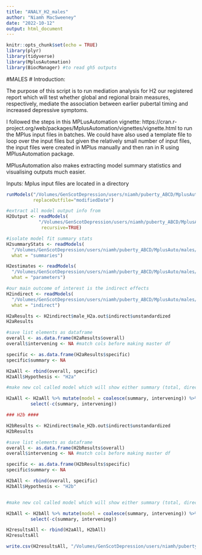 ```yaml
---
title: "ANALY_H2_males"
author: "Niamh MacSweeney"
date: "2022-10-12"
output: html_document
---
```


```r
knitr::opts_chunk$set(echo = TRUE)
library(plyr)
library(tidyverse)
library(MplusAutomation)
library(BiocManager) #to read gh5 outputs
```

#MALES
# Introduction:

The purpose of this script is to run mediation analysis for H2 our registered report which will test whether global and regional brain measures, respectively, mediate the association between earlier pubertal timing and increased depressive symptoms. 

I followed the steps in this MPLusAutomation vignette: https://cran.r-project.org/web/packages/MplusAutomation/vignettes/vignette.html to run the MPlus input files in batches. We could have also used a template file to loop over the input files but given the relatively small number of input files, the input files were created in MPlus manually and then ran in R using MPlusAutomation package. 

MPlusAutomation also makes extracting model summary statistics and visualising outputs much easier. 


Inputs:
Mplus input files are located in a directory 

```r

runModels("/Volumes/GenScotDepression/users/niamh/puberty_ABCD/MplusAuto/males/H2", 
          replaceOutfile="modifiedDate")

#extract all model output info from 
H2Output <- readModels(
            "/Volumes/GenScotDepression/users/niamh/puberty_ABCD/MplusAuto/males/H2",
             recursive=TRUE)

#isolate model fit summary stats
H2summaryStats <- readModels(
  "/Volumes/GenScotDepression/users/niamh/puberty_ABCD/MplusAuto/males/H2",
  what = "summaries")

H2estimates <- readModels(
  "/Volumes/GenScotDepression/users/niamh/puberty_ABCD/MplusAuto/males/H2",
  what = "parameters") 

#our main outcome of interest is the indirect effects 
H2indirect <- readModels(
  "/Volumes/GenScotDepression/users/niamh/puberty_ABCD/MplusAuto/males/H2",
  what = "indirect") 

H2aResults <- H2indirect$male_H2a.out$indirect$unstandardized
H2aResults

#save list elements as dataframe
overall <- as.data.frame(H2aResults$overall)
overall$intervening <- NA #match cols before making master df

specific <- as.data.frame(H2aResults$specific)
specific$summary <- NA

H2aAll <- rbind(overall, specific)
H2aAll$Hypothesis <- "H2a"

#make new col called model which will show either summary (total, direct, indirect) or mediating variable

H2aAll <- H2aAll %>% mutate(model = coalesce(summary, intervening)) %>%
         select(-c(summary, intervening))

### H2b ####

H2bResults <- H2indirect$male_H2b.out$indirect$unstandardized
H2bResults     

#save list elements as dataframe
overall <- as.data.frame(H2bResults$overall)
overall$intervening <- NA #match cols before making master df

specific <- as.data.frame(H2bResults$specific)
specific$summary <- NA

H2bAll <- rbind(overall, specific)
H2bAll$Hypothesis <- "H2b"


#make new col called model which will show either summary (total, direct, indirect) or mediating variable

H2bAll <- H2bAll %>% mutate(model = coalesce(summary, intervening)) %>%
         select(-c(summary, intervening))

H2resultsAll <- rbind(H2aAll, H2bAll)
H2resultsAll

write.csv(H2resultsAll, "/Volumes/GenScotDepression/users/niamh/puberty_ABCD/MPlusAuto/males/results_tables/H2maleResults.csv", row.names=TRUE)


```
